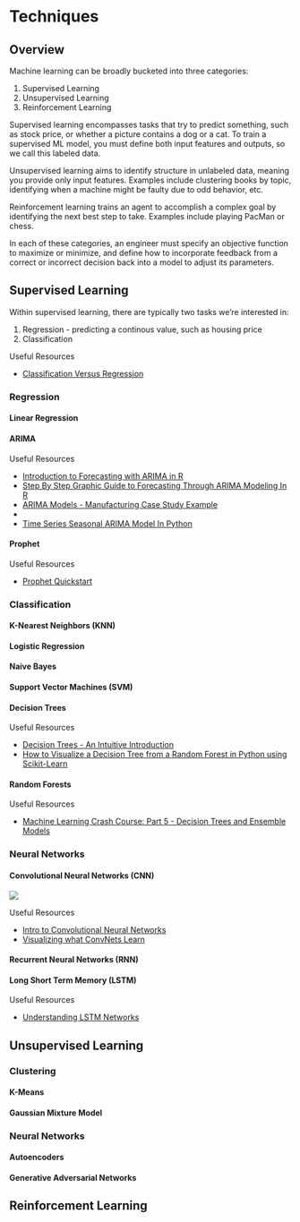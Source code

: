 # Techniques {#techniques}

## Overview

Machine learning can be broadly bucketed into three categories:

(1) Supervised Learning
(2) Unsupervised Learning
(3) Reinforcement Learning

Supervised learning encompasses tasks that try to predict something, such as stock price, or whether a picture contains a dog or a cat.  To train a supervised ML model, you must define both input features and outputs, so we call this labeled data.

Unsupervised learning aims to identify structure in unlabeled data, meaning you provide only input features.  Examples include clustering books by topic, identifying when a machine might be faulty due to odd behavior, etc.

Reinforcement learning trains an agent to accomplish a complex goal by identifying the next best step to take.  Examples include playing PacMan or chess.

In each of these categories, an engineer must specify an objective function to maximize or minimize, and define how to incorporate feedback from a correct or incorrect decision back into a model to adjust its parameters.

## Supervised Learning

Within supervised learning, there are typically two tasks we're interested in:

(1) Regression - predicting a continous value, such as housing price
(2) Classification

Useful Resources

- [Classification Versus Regression](https://medium.com/simple-ai/classification-versus-regression-intro-to-machine-learning-5-5566efd4cb83)

### Regression

#### Linear Regression

#### ARIMA

Useful Resources

- [Introduction to Forecasting with ARIMA in R](https://www.datascience.com/blog/introduction-to-forecasting-with-arima-in-r-learn-data-science-tutorials)
- [Step By Step Graphic Guide to Forecasting Through ARIMA Modeling In R](http://ucanalytics.com/blogs/step-by-step-graphic-guide-to-forecasting-through-arima-modeling-in-r-manufacturing-case-study-example/)
- [ARIMA Models - Manufacturing Case Study Example](http://ucanalytics.com/blogs/arima-models-manufacturing-case-study-example-part-3/)
- [](https://otexts.org/fpp2/arima.html)
- [Time Series Seasonal ARIMA Model In Python](http://www.seanabu.com/2016/03/22/time-series-seasonal-ARIMA-model-in-python/)

#### Prophet

Useful Resources

- [Prophet Quickstart](https://facebook.github.io/prophet/docs/quick_start.html#python-api)

### Classification

#### K-Nearest Neighbors (KNN)

#### Logistic Regression

#### Naive Bayes

#### Support Vector Machines (SVM)

#### Decision Trees

Useful Resources

- [Decision Trees - An Intuitive Introduction](https://medium.com/x8-the-ai-community/decision-trees-an-intuitive-introduction-86c2b39c1a6c)
- [How to Visualize a Decision Tree from a Random Forest in Python using Scikit-Learn](https://towardsdatascience.com/how-to-visualize-a-decision-tree-from-a-random-forest-in-python-using-scikit-learn-38ad2d75f21c)

#### Random Forests

Useful Resources

- [Machine Learning Crash Course: Part 5 - Decision Trees and Ensemble Models](https://ml.berkeley.edu/blog/2017/12/26/tutorial-5/)

### Neural Networks

#### Convolutional Neural Networks (CNN)

![](img/convnet.jpg)

Useful Resources

- [Intro to Convolutional Neural Networks](http://cs231n.github.io/convolutional-networks/)
- [Visualizing what ConvNets Learn](http://cs231n.github.io/understanding-cnn/)

#### Recurrent Neural Networks (RNN)

#### Long Short Term Memory (LSTM)

Useful Resources

- [Understanding LSTM Networks](http://colah.github.io/posts/2015-08-Understanding-LSTMs/)

## Unsupervised Learning

### Clustering

#### K-Means

#### Gaussian Mixture Model

### Neural Networks

#### Autoencoders

#### Generative Adversarial Networks

## Reinforcement Learning
